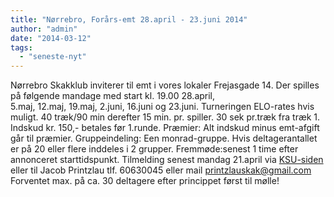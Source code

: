 ```yaml
---
title: "Nørrebro, Forårs-emt 28.april - 23.juni 2014"
author: "admin"
date: "2014-03-12"
tags: 
  - "seneste-nyt"
---
```


Nørrebro Skakklub inviterer til emt i vores lokaler Frejasgade 14. Der spilles på følgende mandage med start kl. 19.00 28.april, 5.maj, 12.maj, 19.maj, 2.juni, 16.juni og 23.juni. Turneringen ELO-rates hvis muligt. 40 træk/90 min derefter 15 min. pr. spiller. 30 sek pr.træk fra træk 1. Indskud kr. 150,- betales før 1.runde. Præmier: Alt indskud minus emt-afgift går til præmier. Gruppeindeling: Een monrad-gruppe. Hvis deltagerantallet er på 20 eller flere inddeles i 2 grupper. Fremmøde:senest 1 time efter annonceret starttidspunkt. Tilmelding senest mandag 21.april via [KSU-siden](http://ksu.dk/kalender/dotnet/viskalender.aspx?id=1325) eller til Jacob Printzlau tlf. 60630045 eller mail printzlauskak@gmail.com Forventet max. på ca. 30 deltagere efter princippet først til mølle!
